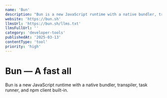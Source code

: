 ```yaml
---
name: 'Bun'
description: "Bun is a new JavaScript runtime with a native bundler, transpiler, task runner, and npm client built-in."
website: 'https://bun.sh'
llmsUrl: 'https://bun.sh/llms.txt'
llmsFullUrl: ''
category: 'developer-tools'
publishedAt: '2025-03-13'
contentType: 'tool'
priority: 'high'
---
```


# Bun — A fast all

Bun is a new JavaScript runtime with a native bundler, transpiler, task runner, and npm client built-in.
